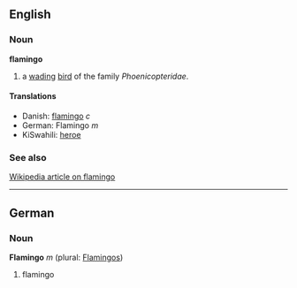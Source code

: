 ==English==
===Noun===
'''flamingo'''

# a [[wade|wading]] [[bird]] of the family ''Phoenicopteridae''.

====Translations====
*Danish: [[flamingo]] ''c''
*German: Flamingo ''m''
*KiSwahili: [[heroe]]

===See also===
[[w:flamingo|Wikipedia article on flamingo]]

----

==German==
===Noun===
'''Flamingo''' ''m'' (plural: [[Flamingos]])

#flamingo